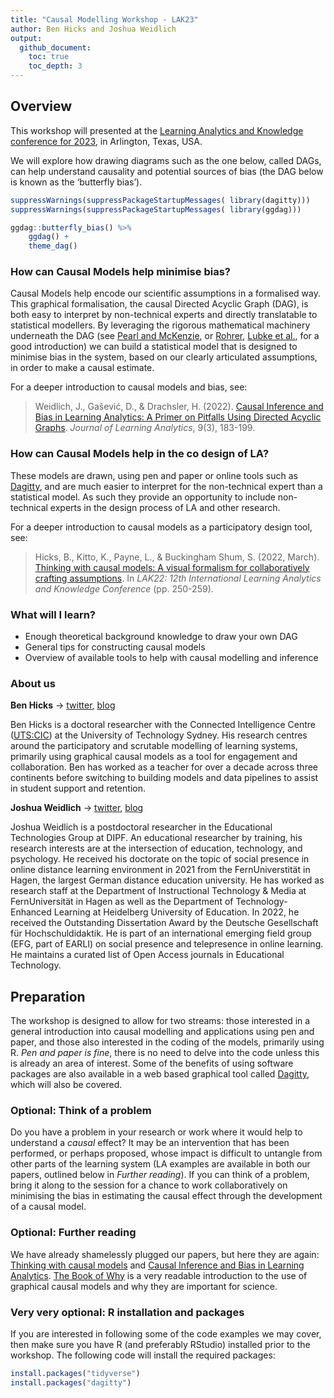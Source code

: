 ```yaml
---
title: "Causal Modelling Workshop - LAK23"
author: Ben Hicks and Joshua Weidlich
output:
  github_document:
    toc: true
    toc_depth: 3
---
```


## Overview

This workshop will presented at the [Learning Analytics and Knowledge conference for 2023](https://www.solaresearch.org/events/lak/lak23/), in Arlington, Texas, USA.

We will explore how drawing diagrams such as the one below, called DAGs, can help understand causality and potential sources of bias (the DAG below is known as the 'butterfly bias').

``` r
suppressWarnings(suppressPackageStartupMessages( library(dagitty)))
suppressWarnings(suppressPackageStartupMessages( library(ggdag)))

ggdag::butterfly_bias() %>% 
    ggdag() +
    theme_dag()
```

### How can Causal Models help minimise bias?

Causal Models help encode our scientific assumptions in a formalised way. This graphical formalisation, the causal Directed Acyclic Graph (DAG), is both easy to interpret by non-technical experts and directly translatable to statistical modellers. By leveraging the rigorous mathematical machinery underneath the DAG (see [Pearl and McKenzie](https://www.goodreads.com/en/book/show/36204378), or [Rohrer](https://journals.sagepub.com/doi/pdf/10.1177/2515245917745629), [Lubke et al.](https://www.tandfonline.com/doi/full/10.1080/10691898.2020.1752859), for a good introduction) we can build a statistical model that is designed to minimise bias in the system, based on our clearly articulated assumptions, in order to make a causal estimate. 

For a deeper introduction to causal models and bias, see: 

> Weidlich, J., Gašević, D., & Drachsler, H. (2022). [Causal Inference and Bias in Learning Analytics: A Primer on Pitfalls Using Directed Acyclic Graphs](https://learning-analytics.info/index.php/JLA/article/view/7577). *Journal of Learning Analytics*, 9(3), 183-199.


### How can Causal Models help in the co design of LA?

These models are drawn, using pen and paper or online tools such as [Dagitty](http://www.dagitty.net/), and are much easier to interpret for the non-technical expert than a statistical model. As such they provide an opportunity to include non-technical experts in the design process of LA and other research.

For a deeper introduction to causal models as a participatory design tool, see: 

> Hicks, B., Kitto, K., Payne, L., & Buckingham Shum, S. (2022, March). [Thinking with causal models: A visual formalism for collaboratively crafting assumptions](https://dl.acm.org/doi/abs/10.1145/3506860.3506899). In *LAK22: 12th International Learning Analytics and Knowledge Conference* (pp. 250-259).

### What will I learn?

* Enough theoretical background knowledge to draw your own DAG
* General tips for constructing causal models
* Overview of available tools to help with causal modelling and inference

### About us

**Ben Hicks** &rarr; [twitter](https://twitter.com/benimbenix), [blog](https://koanmathematics.wordpress.com/)

Ben Hicks is a doctoral researcher with the Connected Intelligence Centre ([UTS:CIC](https://cic.uts.edu.au/)) at the University of Technology Sydney. His research centres around the participatory and scrutable modelling of learning systems, primarily using graphical causal models as a tool for engagement and collaboration. Ben has worked as a teacher for over a decade across three continents before switching to building models and data pipelines to assist in student support and retention. 

**Joshua Weidlich** &rarr; [twitter](@hassenrueb), [blog](https://joshuaweidlich.wordpress.com/)

Joshua Weidlich is a postdoctoral researcher in the Educational Technologies Group at DIPF. An educational researcher by training, his research interests are at the intersection of education, technology, and psychology. He received his doctorate on the topic of social presence in online distance learning environment in 2021 from the FernUniverstität in Hagen, the largest German distance education university. He has worked as research staff at the Department of Instructional Technology & Media at FernUniversität in Hagen as well as the Department of Technology-Enhanced Learning at Heidelberg University of Education. In 2022, he received the Outstanding Dissertation Award by the Deutsche Gesellschaft für Hochschuldidaktik. He is part of an international emerging field group (EFG, part of EARLI) on social presence and telepresence in online learning. He maintains a curated list of Open Access journals in Educational Technology.

## Preparation

The workshop is designed to allow for two streams: those interested in a general introduction into causal modelling and applications using pen and paper, and those also interested in the coding of the models, primarily using R. *Pen and paper is fine*, there is no need to delve into the code unless this is already an area of interest. Some of the benefits of using software packages are also available in a web based graphical tool called [Dagitty](http://www.dagitty.net/), which will also be covered. 

### Optional: Think of a problem 

Do you have a problem in your research or work where it would help to understand a *causal* effect? It may be an intervention that has been performed, or perhaps proposed, whose impact is difficult to untangle from other parts of the learning system (LA examples are available in both our papers, outlined below in *Further reading*). If you can think of a problem, bring it along to the session for a chance to work collaboratively on minimising the bias in estimating the causal effect through the development of a causal model. 

### Optional: Further reading

We have already shamelessly plugged our papers, but here they are again: [Thinking with causal models](https://dl.acm.org/doi/abs/10.1145/3506860.3506899) and [Causal Inference and Bias in Learning Analytics](https://learning-analytics.info/index.php/JLA/article/view/7577). [The Book of Why](https://www.goodreads.com/en/book/show/36204378) is a very readable introduction to the use of graphical causal models and why they are important for science. 

### Very very optional: R installation and packages

If you are interested in following some of the code examples we may cover, then make sure you have R (and preferably RStudio) installed prior to the workshop. The following code will install the required packages:

``` r
install.packages("tidyverse")
install.packages("dagitty")
```



